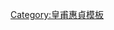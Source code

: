 {{Navbox
|name   = 韓國明星騎馬團HORSTAR
|title  = '''韓國明星騎馬團《HORSTAR》 '''
|state  = autocollapse
|listclass = hlist
|group1 = 團長
|list1  = [[林湖]]
|group2 = 副團長
|list2  = [[皇甫惠貞]]
|group3 = 團員
|list3  =
* {{link-ko|李世暢|이세창}}
* [[高世元]]
* [[申智秀]]
* [[嚴智苑]]
* [[鄭佳恩]]
* {{link-ko|文芝恩|문지은}}
* 李多妍
* [[南相美]]
* [[李相侖]]
* [[韓惠珍]]
* {{link-ko|李善兒|이선아}}
* {{link-ko|金德炫|김덕현 (배우)}}
|below = 韓國馬事會－[http://www.kra.co.kr/]
}}
<noinclude>
{{DEFAULTSORT:皇}}
[[Category:皇甫惠貞模板]]
</noinclude>